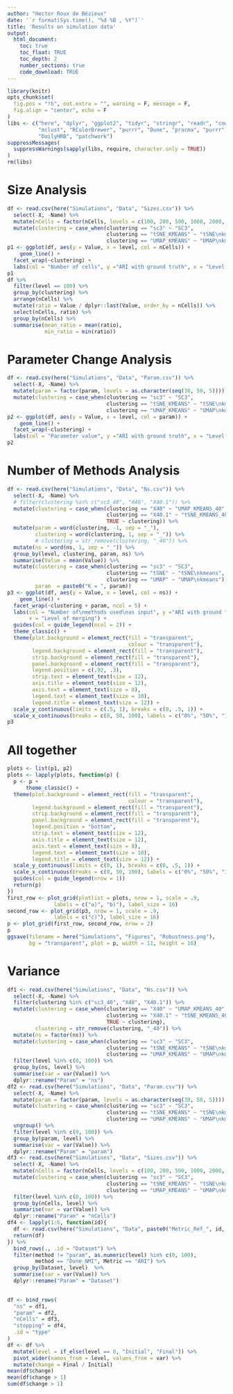 ```yaml
---
author: "Hector Roux de Bézieux"
date: '`r format(Sys.time(), "%d %B , %Y")`'
title: 'Results on simulation data'
output:
  html_document:
    toc: true
    toc_float: TRUE
    toc_depth: 2
    number_sections: true
    code_download: TRUE
---
```


```r
library(knitr)
opts_chunk$set(
  fig.pos = "!h", out.extra = "", warning = F, message = F,
  fig.align = "center", echo = F
)
libs <- c("here", "dplyr", "ggplot2", "tidyr", "stringr", "readr", "cowplot",
          "mclust", "RColorBrewer", "purrr", "Dune", "pracma", "purrr",
          "DailyHRB", "patchwork")
suppressMessages(
  suppressWarnings(sapply(libs, require, character.only = TRUE))
)
rm(libs)
```

# Size Analysis

```r
df <- read.csv(here("Simulations", "Data", "Sizes.csv")) %>%
  select(-X, -Name) %>% 
  mutate(nCells = factor(nCells, levels = c(100, 200, 500, 1000, 2000, 5000))) %>%
  mutate(clustering = case_when(clustering == "sc3" ~ "SC3",
                                clustering == "tSNE_KMEANS" ~ "tSNE\nkmeans",
                                clustering == "UMAP_KMEANS" ~ "UMAP\nkmeans"))
p1 <- ggplot(df, aes(y = Value, x = level, col = nCells)) +
    geom_line() +
  facet_wrap(~clustering) +
  labs(col = "Number of cells", y ="ARI with ground truth", x = "Level of merging")
p1
df %>%
  filter(level == 100) %>%
  group_by(clustering) %>%
  arrange(nCells) %>%
  mutate(ratio = Value / dplyr::last(Value, order_by = nCells)) %>%
  select(nCells, ratio) %>%
  group_by(nCells) %>%
  summarise(mean_ratio = mean(ratio),
            min_ratio = min(ratio))
```

# Parameter Change Analysis

```r
df <- read.csv(here("Simulations", "Data", "Param.csv")) %>%
  select(-X, -Name) %>% 
  mutate(param = factor(param, levels = as.character(seq(30, 50, 5)))) %>%
  mutate(clustering = case_when(clustering == "sc3" ~ "SC3",
                                clustering == "tSNE_KMEANS" ~ "tSNE\nkmeans",
                                clustering == "UMAP_KMEANS" ~ "UMAP\nkmeans"))
p2 <- ggplot(df, aes(y = Value, x = level, col = param)) +
    geom_line() +
  facet_wrap(~clustering) +
  labs(col = "Parameter value", y ="ARI with ground truth", x = "Level of merging")
p2
```

# Number of Methods Analysis

```r
df <- read.csv(here("Simulations", "Data", "Ns.csv")) %>%
  select(-X, -Name) %>% 
  # filter(clustering %in% c("sc3_40", "X40", "X40.1")) %>%
  mutate(clustering = case_when(clustering == "X40" ~ "UMAP_KMEANS_40",
                                clustering == "X40.1" ~ "tSNE_KMEANS_40",
                                TRUE ~ clustering)) %>%
  mutate(param = word(clustering, -1, sep = "_"),
         clustering = word(clustering, 1, sep = "_")) %>%
         # clustering = str_remove(clustering, "_40")) %>%
  mutate(ns = word(ns, 1, sep = "_")) %>%
  group_by(level, clustering, param, ns) %>%
  summarise(Value = mean(Value)) %>%
  mutate(clustering = case_when(clustering == "sc3" ~ "SC3",
                                clustering == "tSNE" ~ "tSNE\nkmeans",
                                clustering == "UMAP" ~ "UMAP\nkmeans"),
         param  = paste0("K = ", param))
p3 <- ggplot(df, aes(y = Value, x = level, col = ns)) +
    geom_line() +
  facet_wrap(~clustering + param, ncol = 5) +
  labs(col = "Number of\nmethods used\nas input", y ="ARI with ground truth",
       x = "Level of merging") +
  guides(col = guide_legend(ncol = 2)) +
  theme_classic() +
  theme(plot.background = element_rect(fill = "transparent",
                                       colour = "transparent"),
        legend.background = element_rect(fill = "transparent"),
        strip.background = element_rect(fill = "transparent"),
        panel.background = element_rect(fill = "transparent"),
        legend.position = c(.92, .3),
        strip.text = element_text(size = 12),
        axis.title = element_text(size = 12),
        axis.text = element_text(size = 8),
        legend.text = element_text(size = 10),
        legend.title = element_text(size = 12)) +
  scale_y_continuous(limits = c(.5, 1), breaks = c(0, .5, 1)) +
  scale_x_continuous(breaks = c(0, 50, 100), labels = c("0%", "50%", "100%"))
p3
```

# All together

```r
plots <- list(p1, p2)
plots <- lapply(plots, function(p) {
  p <- p + 
      theme_classic() +
  theme(plot.background = element_rect(fill = "transparent",
                                       colour = "transparent"),
        legend.background = element_rect(fill = "transparent"),
        strip.background = element_rect(fill = "transparent"),
        panel.background = element_rect(fill = "transparent"),
        legend.position = "bottom",
        strip.text = element_text(size = 12),
        axis.title = element_text(size = 12),
        axis.text = element_text(size = 8),
        legend.text = element_text(size = 10),
        legend.title = element_text(size = 12)) +
  scale_y_continuous(limits = c(0, 1), breaks = c(0, .5, 1)) +
  scale_x_continuous(breaks = c(0, 50, 100), labels = c("0%", "50%", "100%")) +
  guides(col = guide_legend(nrow = 1))
  return(p)
})
first_row <- plot_grid(plotlist = plots, nrow = 1, scale = .9,
               labels = c("a)", "b)"), label_size = 16)
second_row <- plot_grid(p3, nrow = 1, scale = .9,
               labels = c("c)"), label_size = 16)
p <- plot_grid(first_row, second_row, nrow = 2)
p
ggsave(filename = here("Simulations", "Figures", "Robustness.png"),
       bg = "transparent", plot = p, width = 11, height = 10)
```


# Variance

```r
df1 <- read.csv(here("Simulations", "Data", "Ns.csv")) %>%
  select(-X, -Name) %>% 
  filter(clustering %in% c("sc3_40", "X40", "X40.1")) %>%
  mutate(clustering = case_when(clustering == "X40" ~ "UMAP_KMEANS_40",
                                clustering == "X40.1" ~ "tSNE_KMEANS_40",
                                TRUE ~ clustering),
         clustering = str_remove(clustering, "_40")) %>%
  mutate(ns = factor(ns)) %>%
  mutate(clustering = case_when(clustering == "sc3" ~ "SC3",
                                clustering == "tSNE_KMEANS" ~ "tSNE\nkmeans",
                                clustering == "UMAP_KMEANS" ~ "UMAP\nkmeans")) %>%
  filter(level %in% c(0, 100)) %>%
  group_by(ns, level) %>%
  summarise(var = var(Value)) %>%
  dplyr::rename("Param" = "ns")
df2 <- read.csv(here("Simulations", "Data", "Param.csv")) %>%
  select(-X, -Name) %>% 
  mutate(param = factor(param, levels = as.character(seq(30, 50, 5)))) %>%
  mutate(clustering = case_when(clustering == "sc3" ~ "SC3",
                                clustering == "tSNE_KMEANS" ~ "tSNE\nkmeans",
                                clustering == "UMAP_KMEANS" ~ "UMAP\nkmeans")) %>%
  ungroup() %>%
  filter(level %in% c(0, 100)) %>%
  group_by(param, level) %>%
  summarise(var = var(Value)) %>%
  dplyr::rename("Param" = "param")
df3 <- read.csv(here("Simulations", "Data", "Sizes.csv")) %>%
  select(-X, -Name) %>% 
  mutate(nCells = factor(nCells, levels = c(100, 200, 500, 1000, 2000, 5000))) %>%
  mutate(clustering = case_when(clustering == "sc3" ~ "SC3",
                                clustering == "tSNE_KMEANS" ~ "tSNE\nkmeans",
                                clustering == "UMAP_KMEANS" ~ "UMAP\nkmeans")) %>%
  filter(level %in% c(0, 100)) %>%
  group_by(nCells, level) %>%
  summarise(var = var(Value)) %>%
  dplyr::rename("Param" = "nCells")
df4 <- lapply(1:6, function(id){
  df <- read.csv(here("Simulations", "Data", paste0("Metric_Ref_", id, ".csv")))
  return(df)
}) %>% 
  bind_rows(., .id = "Dataset") %>%
  filter(method != "param", as.numeric(level) %in% c(0, 100),
         method == "Dune_NMI", Metric == "ARI") %>%
  group_by(Dataset, level)  %>%
  summarise(var = var(Value)) %>%
  dplyr::rename("Param" = "Dataset")
  

df <- bind_rows(
  "ns" = df1,
  "param" = df2,
  "nCells" = df3,
  "stopping" = df4,
  .id = "type"
)
df <- df %>% 
  mutate(level = if_else(level == 0, "Initial", "Final")) %>%
  pivot_wider(names_from = level, values_from = var) %>%
  mutate(change = Final / Initial)
mean(df$change)
mean(df$change > 1)
sum(df$change > 1)
```